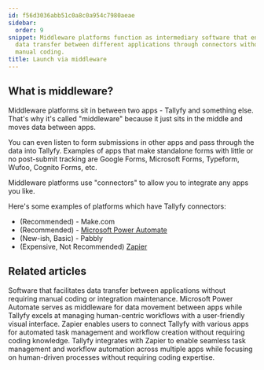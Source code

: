 ```yaml
---
id: f56d3036abb51c0a8c0a954c7980aeae
sidebar:
  order: 9
snippet: Middleware platforms function as intermediary software that enables seamless
  data transfer between different applications through connectors without requiring
  manual coding.
title: Launch via middleware
---
```


## What is middleware?

Middleware platforms sit in between two apps - Tallyfy and something else. That's why it's called "middleware" because it just sits in the middle and moves data between apps.

You can even listen to form submissions in other apps and pass through the data into Tallyfy. Examples of apps that make standalone forms with little or no post-submit tracking are Google Forms, Microsoft Forms, Typeform, Wufoo, Cognito Forms, etc.

Middleware platforms use "connectors" to allow you to integrate any apps you like.

Here's some examples of platforms which have Tallyfy connectors:

- (Recommended) - Make.com
- (Recommended) - [Microsoft Power Automate](/products/pro/integrations/middleware/power-automate/)
- (New-ish, Basic) - Pabbly
- (Expensive, Not Recommended) [Zapier](/products/pro/integrations/middleware/zapier/)


## Related articles
<CardGrid>
<LinkTitleCard header="<b>Integrations > Middleware</b>" href="/products/pro/integrations/middleware/" > Software that facilitates data transfer between applications without requiring manual coding or integration maintenance. </LinkTitleCard>
<LinkTitleCard header="<b>Middleware > Power Automate</b>" href="/products/pro/integrations/middleware/power-automate/" > Microsoft Power Automate serves as middleware for data movement between apps while Tallyfy excels at managing human-centric workflows with a user-friendly visual interface. </LinkTitleCard>
<LinkTitleCard header="<b>Middleware > Zapier</b>" href="/products/pro/integrations/middleware/zapier/" > Zapier enables users to connect Tallyfy with various apps for automated task management and workflow creation without requiring coding knowledge. </LinkTitleCard>
<LinkTitleCard header="<b>Zapier > Tallyfy & Zapier</b>" href="/products/pro/integrations/middleware/zapier/how-can-i-improve-task-management-with-tallyfy/" > Tallyfy integrates with Zapier to enable seamless task management and workflow automation across multiple apps while focusing on human-driven processes without requiring coding expertise. </LinkTitleCard>
</CardGrid>